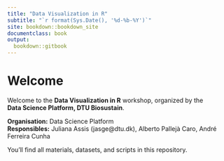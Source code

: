 ```yaml
---
title: "Data Visualization in R"
subtitle: "`r format(Sys.Date(), '%d-%b-%Y')`"
site: bookdown::bookdown_site
documentclass: book
output:
  bookdown::gitbook
---
```


# Welcome

Welcome to the **Data Visualization in R** workshop, organized by the  
**Data Science Platform, DTU Biosustain**.

::: boxy
__Organisation:__ Data Science Platform  
__Responsibles:__ Juliana Assis (jasge@dtu.dk), Alberto Pallejà Caro, André Ferreira Cunha  
:::

You’ll find all materials, datasets, and scripts in this repository.

